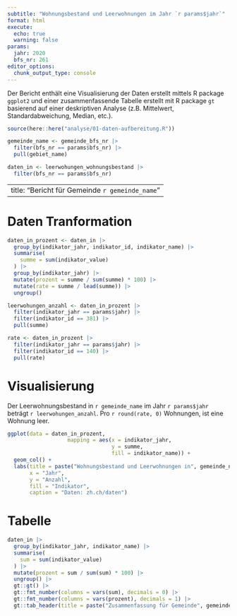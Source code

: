```yaml
---
subtitle: "Wohnungsbestand und Leerwohnungen im Jahr `r params$jahr`"
format: html
execute:
  echo: true
  warning: false
params:
  jahr: 2020
  bfs_nr: 261
editor_options: 
  chunk_output_type: console
---
```


Der Bericht enthält eine Visualisierung der Daten erstellt mittels R package `ggplot2` und einer zusammenfassende Tabelle erstellt mit R package `gt` basierend auf einer deskriptiven Analyse (z.B. Mittelwert, Standardabweichung, Median, etc.).

```r

source(here::here("analyse/01-daten-aufbereitung.R"))

gemeinde_name <- gemeinde_bfs_nr |> 
  filter(bfs_nr == params$bfs_nr) |> 
  pull(gebiet_name) 

daten_in <- leerwohungen_wohnungsbestand |> 
  filter(bfs_nr == params$bfs_nr) 
```

---
title:  "Bericht für Gemeinde `r gemeinde_name`"
---

# Daten Tranformation

```r
daten_in_prozent <- daten_in |> 
  group_by(indikator_jahr, indikator_id, indikator_name) |> 
  summarise(
    summe = sum(indikator_value)
  ) |> 
  group_by(indikator_jahr) |> 
  mutate(prozent = summe / sum(summe) * 100) |> 
  mutate(rate = summe / lead(summe)) |> 
  ungroup()
```

```r

leerwohungen_anzahl <- daten_in_prozent |> 
  filter(indikator_jahr == params$jahr) |> 
  filter(indikator_id == 381) |> 
  pull(summe)

rate <- daten_in_prozent |> 
  filter(indikator_jahr == params$jahr) |> 
  filter(indikator_id == 140) |> 
  pull(rate)
``` 

# Visualisierung

Der Leerwohnungsbestand in `r gemeinde_name` im Jahr `r params$jahr` beträgt `r leerwohungen_anzahl`. Pro `r round(rate, 0)` Wohnungen, ist eine Wohnung leer.

```r
ggplot(data = daten_in_prozent, 
                   mapping = aes(x = indikator_jahr, 
                                 y = summe, 
                                 fill = indikator_name)) +
  geom_col() +
  labs(title = paste("Wohnungsbestand und Leerwohnungen in", gemeinde_name),
       x = "Jahr",
       y = "Anzahl",
       fill = "Indikator",
       caption = "Daten: zh.ch/daten") 
```

# Tabelle

```r
daten_in |> 
  group_by(indikator_jahr, indikator_name) |> 
  summarise(
    sum = sum(indikator_value)
  ) |> 
  mutate(prozent = sum / sum(sum) * 100) |> 
  ungroup() |> 
  gt::gt() |> 
  gt::fmt_number(columns = vars(sum), decimals = 0) |>
  gt::fmt_number(columns = vars(prozent), decimals = 1) |>
  gt::tab_header(title = paste("Zusammenfassung für Gemeinde", gemeinde_name)) 
```
